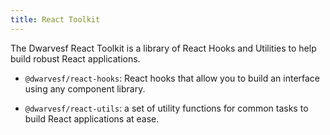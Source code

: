 ```yaml
---
title: React Toolkit
---
```


The Dwarvesf React Toolkit is a library of React Hooks and Utilities to help
build robust React applications.

- `@dwarvesf/react-hooks`: React hooks that allow you to build an interface
  using any component library.

- `@dwarvesf/react-utils`: a set of utility functions for common tasks to build
  React applications at ease.

